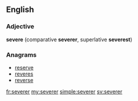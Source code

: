 ==English==

===Adjective===
'''severe''' (comparative '''severer''', superlative '''severest''')

===Anagrams===
* [[reserve#English|reserve]]
* [[reveres#English|reveres]]
* [[reverse#English|reverse]]

[[fr:severer]]
[[my:severer]]
[[simple:severer]]
[[sv:severer]]
